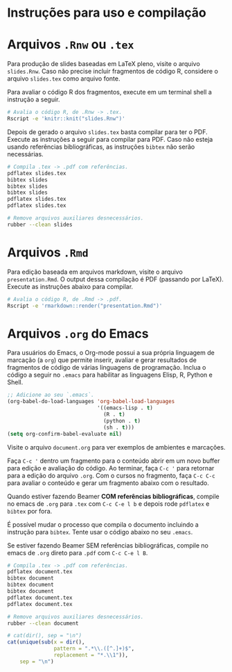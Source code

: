 Instruções para uso e compilação
================================

# Arquivos `.Rnw` ou `.tex`

Para produção de slides baseadas em LaTeX pleno, visite o arquivo
`slides.Rnw`.  Caso não precise incluir fragmentos de código R,
considere o arquivo `slides.tex` como arquivo fonte.

Para avaliar o código R dos fragmentos, execute em um terminal shell a
instrução a seguir.

```sh
# Avalia o código R, de .Rnw -> .tex.
Rscript -e 'knitr::knit("slides.Rnw")'
```

Depois de gerado o arquivo `slides.tex` basta compilar para ter o PDF.
Execute as instruções a seguir para compilar para PDF.  Caso não esteja
usando referências bibliográficas, as instruções `bibtex` não serão
necessárias.

```sh
# Compila .tex -> .pdf com referências.
pdflatex slides.tex
bibtex slides
bibtex slides
bibtex slides
pdflatex slides.tex
pdflatex slides.tex

# Remove arquivos auxiliares desnecessários.
rubber --clean slides
```

# Arquivos `.Rmd`

Para edição baseada em arquivos markdown, visite o arquivo
`presentation.Rmd`.  O output dessa compilação é PDF (passando por
LaTeX).  Execute as instruções abaixo para compilar.

```sh
# Avalia o código R, de .Rmd -> .pdf.
Rscript -e 'rmarkdown::render("presentation.Rmd")'
```

# Arquivos `.org` do Emacs

Para usuários do Emacs, o Org-mode possui a sua própria linguagem de
marcação (a `org`) que permite inserir, avaliar e gerar resultados de
fragmentos de código de várias linguagens de programação.  Inclua o
código a seguir no `.emacs` para habilitar as linguagens Elisp, R,
Python e Shell.

```lisp
;; Adicione ao seu `.emacs`.
(org-babel-do-load-languages 'org-babel-load-languages
                             '((emacs-lisp . t)
                               (R . t)
                               (python . t)
                               (sh . t)))
(setq org-confirm-babel-evaluate nil)
```

Visite o arquivo `document.org` para ver exemplos de ambientes e
marcações.

Faça `C-c '` dentro um fragmento para o conteúdo abrir em um novo buffer
para edição e avaliação do código.  Ao terminar, faça `C-c '` para
retornar para a edição do arquivo `.org`.  Com o cursos no fragmento,
faça `C-c C-c` para avaliar o conteúdo e gerar um fragmento abaixo com o
resultado.

Quando estiver fazendo Beamer **COM referências bibliográficas**,
compile no emacs de `.org` para `.tex` com `C-c C-e l b` e depois rode
`pdflatex` e `bibtex` por fora.

É possível mudar o processo que compila o documento incluindo a
instrução para `bibtex`.  Tente usar o código abaixo no seu `.emacs`.

Se estiver fazendo Beamer SEM referências bibliográficas, compile no
emacs de `.org` direto para `.pdf` com `C-c C-e l B`.

```sh
# Compila .tex -> .pdf com referências.
pdflatex document.tex
bibtex document
bibtex document
bibtex document
pdflatex document.tex
pdflatex document.tex

# Remove arquivos auxiliares desnecessários.
rubber --clean document
```

```r
# cat(dir(), sep = "\n")
cat(unique(sub(x = dir(),
               pattern = ".*\\.([^.]+)$",
               replacement = "*.\\1")),
    sep = "\n")
```
